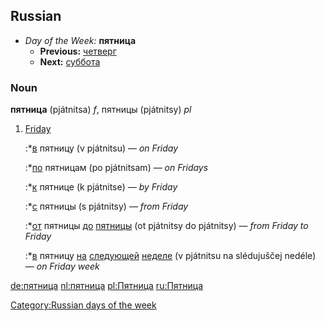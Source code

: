==Russian==
*''Day of the Week:'' '''пятница'''
**'''Previous:''' [[четверг]]
**'''Next:''' [[суббота]]

===Noun===
'''пятница''' (pjátnitsa) ''f'', пятницы (pjátnitsy) ''pl''

# [[Friday]]
#:*[[в]] пятницу (v pjátnitsu) — ''on Friday''
#:*[[по]] пятницам (po pjátnitsam) — ''on Fridays''
#:*[[к]] пятнице (k pjátnitse) — ''by Friday''
#:*[[с]] пятницы (s pjátnitsy) — ''from Friday''
#:*[[от]] пятницы [[до]] [[пятница|пятницы]] (ot pjátnitsy do pjátnitsy) — ''from Friday to Friday''
#:*[[в]] пятницу [[на]] [[следующий|следующей]] [[неделя|неделе]] (v pjátnitsu na slédujuščej nedéle) — ''on Friday week''

[[Category:Russian days of the week]]

[[de:пятница]]
[[nl:пятница]]
[[pl:Пятница]]
[[ru:Пятница]]